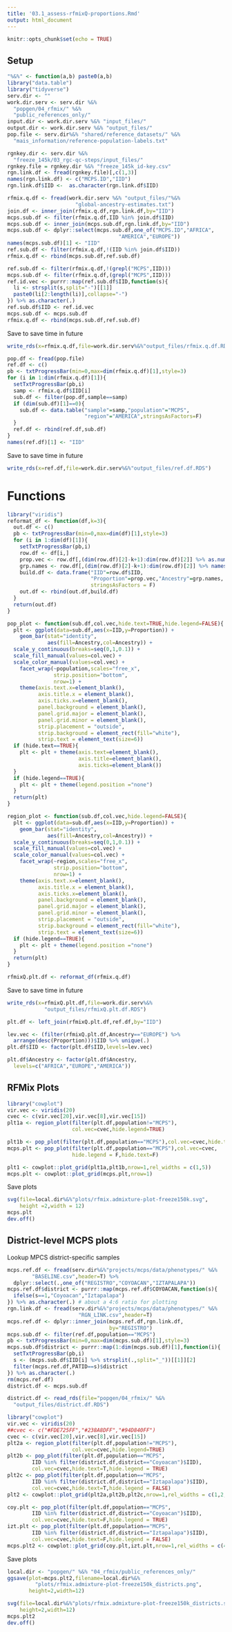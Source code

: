 ```yaml
---
title: '03.1_assess-rfmixQ-proportions.Rmd'
output: html_document
---
```


```r
knitr::opts_chunk$set(echo = TRUE)
```

## Setup 

```r
"%&%" <- function(a,b) paste0(a,b)
library("data.table")
library("tidyverse")
serv.dir <- ""
work.dir.serv <- serv.dir %&% 
  "popgen/04_rfmix/" %&%
  "public_references_only/"
input.dir <- work.dir.serv %&% "input_files/"
output.dir <- work.dir.serv %&% "output_files/"
pop.file <- serv.dir%&% "shared/reference_datasets/" %&%
  "mais_information/reference-population-labels.txt"
```

```r
rgnkey.dir <- serv.dir %&% 
  "freeze_145k/03_rgc-qc-steps/input_files/"
rgnkey.file = rgnkey.dir %&% "freeze_145k_id-key.csv"
rgn.link.df <- fread(rgnkey.file)[,c(1,3)]
names(rgn.link.df) <- c("MCPS.ID","IID")
rgn.link.df$IID <-  as.character(rgn.link.df$IID)
```

```r
rfmix.q.df <- fread(work.dir.serv %&% "output_files/"%&%
                      "global-ancestry-estimates.txt")
join.df <- inner_join(rfmix.q.df,rgn.link.df,by="IID")
mcps.sub.df <- filter(rfmix.q.df,IID %in% join.df$IID)
mcps.sub.df <- inner_join(mcps.sub.df,rgn.link.df,by="IID")
mcps.sub.df <- dplyr::select(mcps.sub.df,one_of("MCPS.ID","AFRICA",
                                    "AMERICA","EUROPE"))
names(mcps.sub.df)[1] <- "IID"
ref.sub.df <- filter(rfmix.q.df,!(IID %in% join.df$IID))
rfmix.q.df <- rbind(mcps.sub.df,ref.sub.df)
```

```r
ref.sub.df <- filter(rfmix.q.df,!(grepl("MCPS",IID)))
mcps.sub.df <- filter(rfmix.q.df,(grepl("MCPS",IID)))
ref.id.vec <- purrr::map(ref.sub.df$IID,function(s){
  li <- strsplit(s,split="-")[[1]]
  paste0(li[2:length(li)],collapse="-")
}) %>% as.character(.)
ref.sub.df$IID <- ref.id.vec
mcps.sub.df <- mcps.sub.df
rfmix.q.df <- rbind(mcps.sub.df,ref.sub.df)
```

Save to save time in future
```r
write_rds(x=rfmix.q.df,file=work.dir.serv%&%"output_files/rfmix.q.df.RDS")
```


```r
pop.df <- fread(pop.file)
ref.df <- c()
pb <- txtProgressBar(min=0,max=dim(rfmix.q.df)[1],style=3)
for (i in 1:dim(rfmix.q.df)[1]){
  setTxtProgressBar(pb,i)
  samp <- rfmix.q.df$IID[i]
  sub.df <- filter(pop.df,sample==samp)
  if (dim(sub.df)[1]==0){
    sub.df <- data.table("sample"=samp,"population"="MCPS",
                         "region"="AMERICA",stringsAsFactors=F)
  }
  ref.df <- rbind(ref.df,sub.df)
}
names(ref.df)[1] <- "IID"
```

Save to save time in future
```r
write_rds(x=ref.df,file=work.dir.serv%&%"output_files/ref.df.RDS")
```

# Functions 

```r
library("viridis")
reformat_df <- function(df,k=3){
  out.df <- c()
  pb <- txtProgressBar(min=0,max=dim(df)[1],style=3)
  for (i in 1:dim(df)[1]){
    setTxtProgressBar(pb,i)
    row.df <- df[i,]
    prop.vec <- row.df[,(dim(row.df)[2]-k+1):dim(row.df)[2]] %>% as.numeric(.)
    grp.names <- row.df[,(dim(row.df)[2]-k+1):dim(row.df)[2]] %>% names(.)
    build.df <- data.frame("IID"=row.df$IID,
                           "Proportion"=prop.vec,"Ancestry"=grp.names,
                           stringsAsFactors = F)
    out.df <- rbind(out.df,build.df)
  }
  return(out.df)
}

pop_plot <- function(sub.df,col.vec,hide.text=TRUE,hide.legend=FALSE){
  plt <- ggplot(data=sub.df,aes(x=IID,y=Proportion)) + 
    geom_bar(stat="identity",
             aes(fill=Ancestry,col=Ancestry)) + 
  scale_y_continuous(breaks=seq(0,1,0.1)) + 
  scale_fill_manual(values=col.vec) + 
  scale_color_manual(values=col.vec) + 
    facet_wrap(~population,scales="free_x",
               strip.position="bottom",
               nrow=1) + 
    theme(axis.text.x=element_blank(),
          axis.title.x = element_blank(),
          axis.ticks.x=element_blank(),
          panel.background = element_blank(),
          panel.grid.major = element_blank(),
          panel.grid.minor = element_blank(),
          strip.placement = "outside",
          strip.background = element_rect(fill="white"),
          strip.text = element_text(size=6))
  if (hide.text==TRUE){
    plt <- plt + theme(axis.text=element_blank(),
                       axis.title=element_blank(),
                       axis.ticks=element_blank())
  }
  if (hide.legend==TRUE){
    plt <- plt + theme(legend.position ="none")
  }
  return(plt)
}

region_plot <- function(sub.df,col.vec,hide.legend=FALSE){
  plt <- ggplot(data=sub.df,aes(x=IID,y=Proportion)) + 
    geom_bar(stat="identity",
             aes(fill=Ancestry,col=Ancestry)) + 
  scale_y_continuous(breaks=seq(0,1,0.1)) + 
  scale_fill_manual(values=col.vec) + 
  scale_color_manual(values=col.vec) + 
    facet_wrap(~region,scales="free_x",
               strip.position="bottom",
               nrow=1) + 
    theme(axis.text.x=element_blank(),
          axis.title.x = element_blank(),
          axis.ticks.x=element_blank(),
          panel.background = element_blank(),
          panel.grid.major = element_blank(),
          panel.grid.minor = element_blank(),
          strip.placement = "outside",
          strip.background = element_rect(fill="white"),
          strip.text = element_text(size=6))
  if (hide.legend==TRUE){
    plt <- plt + theme(legend.position ="none")
  }
  return(plt)
}
```

```r
rfmixQ.plt.df <- reformat_df(rfmix.q.df)
```

Save to save time in future
```r
write_rds(x=rfmixQ.plt.df,file=work.dir.serv%&%
            "output_files/rfmixQ.plt.df.RDS")
```


```r
plt.df <- left_join(rfmixQ.plt.df,ref.df,by="IID") 
```


```r
lev.vec <- (filter(rfmixQ.plt.df,Ancestry=="EUROPE") %>% 
  arrange(desc(Proportion)))$IID %>% unique(.)
plt.df$IID <- factor(plt.df$IID,levels=lev.vec)
```

```r
plt.df$Ancestry <- factor(plt.df$Ancestry,
  levels=c("AFRICA","EUROPE","AMERICA"))
```

## RFMix Plots 
```r
library("cowplot")
vir.vec <- viridis(20)
cvec <- c(vir.vec[20],vir.vec[8],vir.vec[15])
plt1a <- region_plot(filter(plt.df,population!="MCPS"),
                     col.vec=cvec,hide.legend=TRUE)

plt1b <- pop_plot(filter(plt.df,population=="MCPS"),col.vec=cvec,hide.text=T)
mcps.plt <- pop_plot(filter(plt.df,population=="MCPS"),col.vec=cvec,
                     hide.legend = F,hide.text=F)

plt1 <- cowplot::plot_grid(plt1a,plt1b,nrow=1,rel_widths = c(1,5))
mcps.plt <- cowplot::plot_grid(mcps.plt,nrow=1)

```


Save plots
```r
svg(file=local.dir%&%"plots/rfmix.admixture-plot-freeze150k.svg",
    height =2,width = 12)
mcps.plt
dev.off()
```

## District-level MCPS plots 
Lookup MPCS district-specific samples 
```r
mcps.ref.df <- fread(serv.dir%&%"projects/mcps/data/phenotypes/" %&%
        "BASELINE.csv",header=T) %>% 
  dplyr::select(.,one_of("REGISTRO","COYOACAN","IZTAPALAPA"))
mcps.ref.df$district <- purrr::map(mcps.ref.df$COYOACAN,function(s){
  ifelse(s==1,"Coyoacan","Iztapalapa")
}) %>% as.character(.) # about a 4:6 ratio for plotting 
rgn.link.df <- fread(serv.dir%&%"projects/mcps/data/phenotypes/" %&%
                       "RGN_LINK.csv",header=T)
mcps.ref.df <- dplyr::inner_join(mcps.ref.df,rgn.link.df,
                                 by="REGISTRO")
mcps.sub.df <- filter(ref.df,population=="MCPS")
pb <- txtProgressBar(min=0,max=dim(mcps.sub.df)[1],style=3)
mcps.sub.df$district <- purrr::map(1:dim(mcps.sub.df)[1],function(i){
  setTxtProgressBar(pb,i)
  s <- (mcps.sub.df$IID[i] %>% strsplit(.,split="_"))[[1]][2]
  filter(mcps.ref.df,PATID==s)$district
}) %>% as.character(.)
rm(mcps.ref.df)
district.df <- mcps.sub.df
```

```r
district.df <- read_rds(file="popgen/04_rfmix/" %&%
  "output_files/district.df.RDS")
```


```r
library("cowplot")
vir.vec <- viridis(20)
##cvec <- c("#FDE725FF","#238A8DFF","#94D840FF")
cvec <- c(vir.vec[20],vir.vec[8],vir.vec[15])
plt2a <- region_plot(filter(plt.df,population!="MCPS"),
                     col.vec=cvec,hide.legend=TRUE)
plt2b <- pop_plot(filter(plt.df,population=="MCPS",
        IID %in% filter(district.df,district=="Coyoacan")$IID),
        col.vec=cvec,hide.text=T,hide.legend = TRUE)
plt2c <- pop_plot(filter(plt.df,population=="MCPS",
        IID %in% filter(district.df,district=="Iztapalapa")$IID),
        col.vec=cvec,hide.text=T,hide.legend = FALSE)
plt2 <- cowplot::plot_grid(plt2a,plt2b,plt2c,nrow=1,rel_widths = c(1,2,3))

coy.plt <- pop_plot(filter(plt.df,population=="MCPS",
        IID %in% filter(district.df,district=="Coyoacan")$IID),
        col.vec=cvec,hide.text=F,hide.legend = TRUE)
izt.plt <- pop_plot(filter(plt.df,population=="MCPS",
        IID %in% filter(district.df,district=="Iztapalapa")$IID),
        col.vec=cvec,hide.text=F,hide.legend = FALSE)
mcps.plt2 <- cowplot::plot_grid(coy.plt,izt.plt,nrow=1,rel_widths = c(4,6))

```

Save plots
```r
local.dir <- "popgen/" %&% "04_rfmix/public_references_only/"
ggsave(plot=mcps.plt2,filename=local.dir%&%
         "plots/rfmix.admixture-plot-freeze150k_districts.png",
       height=2,width=12)
```

```r
svg(file=local.dir%&%"plots/rfmix.admixture-plot-freeze150k_districts.svg",
    height=2,width=12)
mcps.plt2
dev.off()
```
